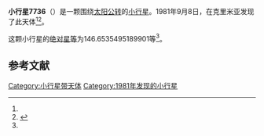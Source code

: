 {{Infobox planet
| bgcolour = #FFFFC0
| name = 7736 Nizhnij Novgorod
| symbol = 
| image = 
| caption = 
| discovery = yes
| discovery_ref = 
| discoverer = {{link-en|柳德米拉·瓦斯列娜·朱然勒娃|Lyudmila Vasilyevna Zhuravleva}}
| discovery_site = [[克里米亚|克里米亚]] 
| discovered = 1981年9月8日
| designations = yes
| mp_name = 
| named_after = 
| alt_names = 1981 RC5/ 1989 NV1 / 1992 EP14
| mp_category = [[主带小行星|主带小行星]]
| orbit_ref = <ref name="a">[http://ssd.jpl.nasa.gov/sbdb.cgi?sstr=7736 7736 Nizhnij Novgorod] {{Wayback|url=http://ssd.jpl.nasa.gov/sbdb.cgi?sstr=7736 |date=20201124025324 }}，小行星數據庫瀏覽器（JPL Small-Body Database Browser）－[[美国国家航空航天局|美国国家航空航天局]]喷气推进实验室</ref>
| epoch = 2456400.5 (2013年4月18日更新)
| aphelion = {{convert|3.095885800423429|AU|km|3|abbr=on|lk=out}}
| perihelion = {{convert|2.074162536526992|AU|km|3|abbr=on}}
| semimajor = {{convert|2.58502416847521|AU|km|3|abbr=on}}
| eccentricity = 0.197623542
| period = 1518.082377 [[日|日]]<br />4.16[[儒略年|儒略年]]
| avg_speed = 
| inclination = 14.12498241957624
| asc_node = 175.5883133072096
| mean_anomaly = 
| arg_peri = 146.6535495189901
| satellites = 
| physical_characteristics = yes
| dimensions = 
| mass = 
| density = 
| surface_grav = 
| escape_velocity = 
| sidereal_day = 
| axial_tilt = 
| pole_ecliptic_lat = 
| pole_ecliptic_lon = 
| albedo = 
| temperatures= 
| temp_name1 = 
| mean_temp_1 = 
| max_temp_1 = 
| temp_name2 = 
| max_temp_2 = 
| spectral_type = 
| abs_magnitude = 146.6535495189901
}}

'''小行星7736'''（{{lang-en|7736 Nizhnij Novgorod}}）是一颗围绕[[太阳|太阳]][[公转|公转]]的[[小行星|小行星]]。1981年9月8日，{{link-en|柳德米拉·瓦斯列娜·朱然勒娃|Lyudmila Vasilyevna Zhuravleva}}在克里米亚发现了此天体<ref name="a" /><ref>{{cite news|title=小行星列表|url=http://cfa-www.harvard.edu/iau/lists/NumberedMPs.txt|accessdate=2013-07-08|newspaper=哈佛大学|archive-date=2008-05-17|archive-url=https://web.archive.org/web/20080517010638/http://cfa-www.harvard.edu/iau/lists/NumberedMPs.txt|dead-url=no}}</ref>。

这颗小行星的[[绝对星等|绝对星等]]为146.6535495189901等<ref name="a" />。

==参考文献==
{{reflist}}
{{Minor Planet Number|[[小行星7735|小行星7735]]|[[小行星7737|小行星7737]]}}

{{小天体}}

[[Category:小行星带天体|Category:小行星带天体]]
[[Category:1981年发现的小行星|Category:1981年发现的小行星]]

{{asteroid-stub}}